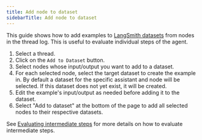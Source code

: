 ```yaml
---
title: Add node to dataset
sidebarTitle: Add node to dataset
---
```

This guide shows how to add examples to [LangSmith datasets](https://docs.smith.langchain.com/evaluation/how_to_guides#dataset-management) from nodes in the thread log. This is useful to evaluate individual steps of the agent.

1. Select a thread.
2. Click on the `Add to Dataset` button.
3. Select nodes whose input/output you want to add to a dataset.
4. For each selected node, select the target dataset to create the example in. By default a dataset for the specific assistant and node will be selected. If this dataset does not yet exist, it will be created.
5. Edit the example's input/output as needed before adding it to the dataset.
6. Select "Add to dataset" at the bottom of the page to add all selected nodes to their respective datasets.

See [Evaluating intermediate steps](https://docs.smith.langchain.com/evaluation/how_to_guides/langgraph#evaluating-intermediate-steps) for more details on how to evaluate intermediate steps.
